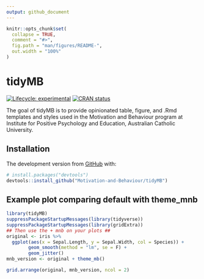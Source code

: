 ```yaml
---
output: github_document
---
```


<!-- README.md is generated from README.Rmd. Please edit that file -->

```r
knitr::opts_chunk$set(
  collapse = TRUE,
  comment = "#>",
  fig.path = "man/figures/README-",
  out.width = "100%"
)
```

# tidyMB

<!-- badges: start -->
[![Lifecycle: experimental](https://img.shields.io/badge/lifecycle-experimental-orange.svg)](https://www.tidyverse.org/lifecycle/#experimental)
[![CRAN status](https://www.r-pkg.org/badges/version/tidyMB)](https://CRAN.R-project.org/package=tidyMB)
<!-- badges: end -->

The goal of tidyMB is to provide opinionated table, figure, and .Rmd templates and styles used in the Motivation and Behaviour program at Institute for Positive Psychology and Education, Australian Catholic University.

## Installation

The development version from [GitHub](https://github.com/) with:

``` r
# install.packages("devtools")
devtools::install_github("Motivation-and-Behaviour/tidyMB")
```


## Example plot comparing default with theme_mnb

``` r
library(tidyMB)
suppressPackageStartupMessages(library(tidyverse))
suppressPackageStartupMessages(library(gridExtra))
## Then use the + mnb on your plots ##
original <- iris %>% 
  ggplot(aes(x = Sepal.Length, y = Sepal.Width, col = Species)) +
        geom_smooth(method = "lm", se = F) +
        geom_jitter()
mnb_version <- original + theme_mb()

grid.arrange(original, mnb_version, ncol = 2)

```

